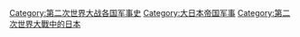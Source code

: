 [[Category:第二次世界大战各国军事史|Category:第二次世界大战各国军事史]]
[[Category:大日本帝国军事|Category:大日本帝国军事]]
[[Category:第二次世界大戰中的日本|Category:第二次世界大戰中的日本]]